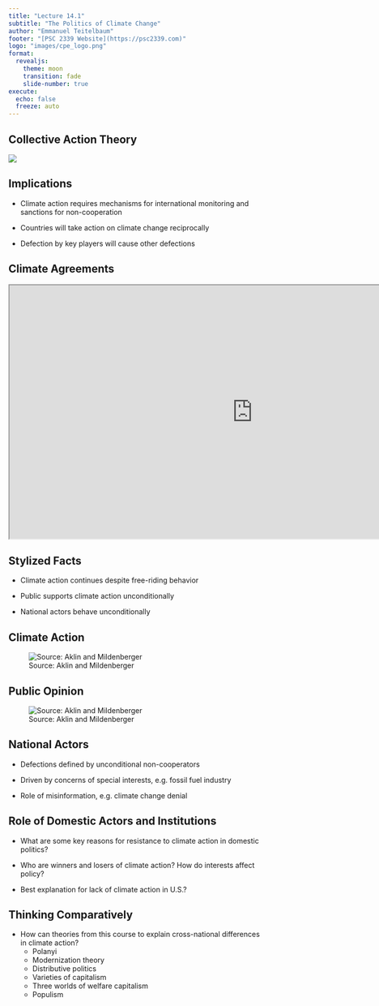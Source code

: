 ```yaml
---
title: "Lecture 14.1"
subtitle: "The Politics of Climate Change"
author: "Emmanuel Teitelbaum"
footer: "[PSC 2339 Website](https://psc2339.com)"
logo: "images/cpe_logo.png"
format:
  revealjs:
    theme: moon
    transition: fade
    slide-number: true
execute:
  echo: false
  freeze: auto
---
```


## Collective Action Theory

![](images/examples.png){fig-align="center"}


## Implications

- Climate action requires mechanisms for international monitoring and sanctions for non-cooperation

- Countries will take action on climate change reciprocally

- Defection by key players will cause other defections

## Climate Agreements

<iframe src="https://www.cfr.org/timeline/un-climate-talks" width="960" height="500" data-external="1"></iframe>

## Stylized Facts

- Climate action continues despite free-riding behavior 

- Public supports climate action unconditionally 

- National actors behave unconditionally

## Climate Action

![Source: Aklin and Mildenberger](images/climate-fig1.png)

## Public Opinion

![Source: Aklin and Mildenberger](images/climate-fig2.png)

## National Actors

- Defections defined by unconditional non-cooperators

- Driven by concerns of special interests, e.g. fossil fuel industry

- Role of misinformation, e.g. climate change denial

## Role of Domestic Actors and Institutions

- What are some key reasons for resistance to climate action in domestic politics? 

- Who are winners and losers of climate action? How do interests affect policy?

- Best explanation for lack of climate action in U.S.? 

## Thinking Comparatively

- How can theories from this course to explain cross-national differences in climate action?
  - Polanyi
  - Modernization theory
  - Distributive politics
  - Varieties of capitalism
  - Three worlds of welfare capitalism
  - Populism